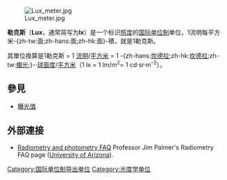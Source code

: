 {{about|[[照度|照度]]的[[国际单位制|国际单位制]]单位|聯合利華公司的一個化妝品品牌|力士 (品牌)}}
{{Multiple issues|
{{No footnotes|time=2020-10-03T09:28:28+00:00}}
{{Onesource|time=2020-10-03T09:28:28+00:00}}
{{Refimprove|time=2020-10-03T09:28:28+00:00}}
}}
[[File:Lux_meter.jpg|thumb]]

'''勒克斯'''（'''Lux'''，通常简写为'''lx'''）是一个标识[[照度|照度]]的[[国际单位制|国际单位制]]单位，1流明每平方米-{zh-tw:面;zh-hans:面;zh-hk:面}-積，就是1勒克斯。

其單位換算是1勒克斯 = 1 [[流明|流明]]/[[平方米|平方米]] = 1 -{zh-hans:[[坎德拉|坎德拉]];zh-hk:[[坎德拉|坎德拉]];zh-tw:[[燭光|燭光]];}-·[[球面度|球面度]]/[[平方米|平方米]]（1 lx = 1 lm/m<sup>2</sup>= 1 cd·sr·m<sup>–2</sup>）。

==參見==
*[[曝光值|曝光值]]

==外部連接==
*[https://web.archive.org/web/20130313095139/http://fp.optics.arizona.edu/Palmer/rpfaq/rpfaq.htm Radiometry and photometry FAQ] Professor Jim Palmer's Radiometry FAQ page ([[University_of_Arizona|University of Arizona]]).

{{国际单位制基本单位}}
{{度量衡小作品}}
{{Portal bar|物理学|能源}}

[[Category:国际单位制导出单位|Category:国际单位制导出单位]]
[[Category:光度学单位|Category:光度学单位]]